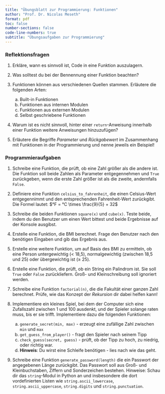 ```yaml
---
title: "Übungsblatt zur Programmierung: Funktionen"
author: "Prof. Dr. Nicolas Meseth"
format: pdf
toc: false
number-sections: false
code-line-numbers: true
subtitle: "Übungsaufgaben zur Programmierung"
---
```

### Reflektionsfragen

1.  Erkläre, wann es sinnvoll ist, Code in eine Funktion auszulagern.

2.  Was solltest du bei der Bennennung einer Funktion beachten?

3.  Funktionen können aus verschiedenen Quellen stammen. Erläutere die folgenden Arten:
     a.  Built-in Funktionen
     b.  Funktionen aus internen Modulen
     c.  Funktionen aus externen Modulen
     d.  Selbst geschriebene Funktionen

4.  Warum ist es nicht sinnvoll, hinter einer `return`-Anweisung innerhalb einer Funktion weitere Anweisungen hinzuzufügen?

5.  Erläutere die Begriffe *Parameter* und *Rückgabewert* im Zusammenhang mit Funktionen in der Programmierung und nenne jeweils ein Beispiel!


### Programmieraufgaben

1.  Schreibe eine Funktion, die prüft, ob eine Zahl größer als die andere ist. Die Funktion soll beide Zahlen als Parameter entgegennehmen und `True` zurückgeben, wenn die erste Zahl größer ist als die zweite, andernfalls `False`.

2.  Definiere eine Funktion `celsius_to_fahrenheit`, die einen Celsius-Wert entgegennimmt und den entsprechenden Fahrenheit-Wert zurückgibt. Die Formel lautet: $°F = °C \times \frac{9}{5} + 32$

3.  Schreibe die beiden Funktionen `square(x)` und `cube(x)`. Teste beide, indem du den Benutzer um einen Wert bittest und beide Ergebnisse auf der Konsole ausgibst.

4.  Erstelle eine Funktion, die BMI berechnet. Frage den Benutzer nach den benötigen Eingaben und gib das Ergebnis aus.

5.  Erstelle eine weitere Funktion, um auf Basis des BMI zu ermitteln, ob eine Person untergewichtig (< 18,5), normalgewichtig (zwischen 18,5 und 25) oder übergewichtig ist (≥ 25).

6.  Erstelle eine Funktion, die prüft, ob ein String ein Palindrom ist. Sie soll `True` oder `False` zurückliefern. Groß- und Kleinschreibung soll ignoriert werden.

7.  Schreibe eine Funktion `factorial(n)`, die die Fakultät einer ganzen Zahl berechnet. Prüfe, wie das Konzept der *Rekursion* dir dabei helfen kann!

8.  Implementiere ein kleines Spiel, bei dem der Computer sich eine Zufallszahl zwischen 1 und 100 ausdenkt, und der Spieler solange raten muss, bis er sie trifft. Implementiere dazu die folgenden Funktionen: 
     a.  `generate_secret(min, max)` - erzeugt eine zufällige Zahl zwischen `min` und `max`
     b.  `get_guess_from_player()` - fragt den Spieler nach seinem Tipp
     c.  `check_guess(secret, guess)` - prüft, ob der Tipp zu hoch, zu niedrig, oder richtig war.
     d.  **Hinweis**: Du wirst eine Schleife benötigen - lies nach wie das geht.

9.  Schreibe eine Funktion `generate_password(length)` die ein Passwort der angegebenen Länge zurückgibt. Das Passwort soll aus Groß- und Kleinbuchstaben, Ziffern und Sonderzeichen bestehen. Hinweise: Schau dir das `string`-Modul in Python an und insbesondere die dort vordefinierten Listen wie `string.ascii_lowercase`, `string.ascii_uppercase`, `string.digits` und `string.punctuation`.





